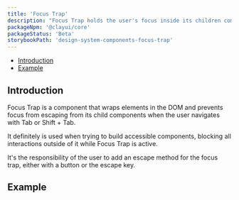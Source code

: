 ```yaml
---
title: 'Focus Trap'
description: "Focus Trap holds the user's focus inside its children components."
packageNpm: '@clayui/core'
packageStatus: 'Beta'
storybookPath: 'design-system-components-focus-trap'
---
```



<div class="nav-toc-absolute">
<div class="nav-toc">

-   [Introduction](#introduction)
-   [Example](#example)

</div>
</div>

## Introduction

Focus Trap is a component that wraps elements in the DOM and prevents focus from escaping from its child components when the user navigates with Tab or Shift + Tab.

It definitely is used when trying to build accessible components, blocking all interactions outside of it while Focus Trap is active.

<div class="clay-site-alert alert alert-warning">
	It's the responsibility of the user to add an escape method for the focus
	trap, either with a button or the escape key.
</div>

## Example

<FocusTrapExample />
